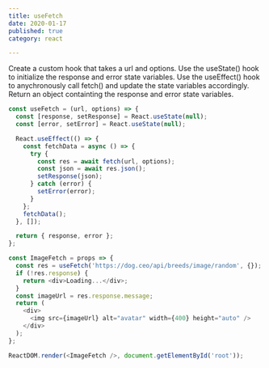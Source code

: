 ```yaml
---
title: useFetch
date: 2020-01-17
published: true
category: react

---
```

Create a custom hook that takes a url and options.
Use the useState() hook to initialize the response and error state variables.
Use the useEffect() hook to anychronously call fetch() and update the state variables accordingly.
Return an object containting the response and error state variables.

```js
const useFetch = (url, options) => {
  const [response, setResponse] = React.useState(null);
  const [error, setError] = React.useState(null);

  React.useEffect(() => {
    const fetchData = async () => {
      try {
        const res = await fetch(url, options);
        const json = await res.json();
        setResponse(json);
      } catch (error) {
        setError(error);
      }
    };
    fetchData();
  }, []);

  return { response, error };
};

const ImageFetch = props => {
  const res = useFetch('https://dog.ceo/api/breeds/image/random', {});
  if (!res.response) {
    return <div>Loading...</div>;
  }
  const imageUrl = res.response.message;
  return (
    <div>
      <img src={imageUrl} alt="avatar" width={400} height="auto" />
    </div>
  );
};

ReactDOM.render(<ImageFetch />, document.getElementById('root'));

```